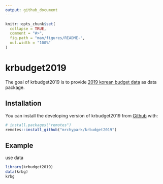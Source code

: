 ```yaml
---
output: github_document
---
```


<!-- README.md is generated from README.Rmd. Please edit that file -->

```r
knitr::opts_chunk$set(
  collapse = TRUE,
  comment = "#>",
  fig.path = "man/figures/README-",
  out.width = "100%"
)
```
# krbudget2019

The goal of krbudget2019 is to provide [2019 korean budget data](http://newslabit.hankyung.com/article/201812187348G) as data package.

## Installation

You can install the developing version of krbudget2019 from [Github](https://github.com/mrchypark/krbudget2019) with:

``` r
# install.packages("remotes")
remotes::install_github("mrchypark/krbudget2019")
```

## Example

use data

```r
library(krbudget2019)
data(krbg)
krbg
```
